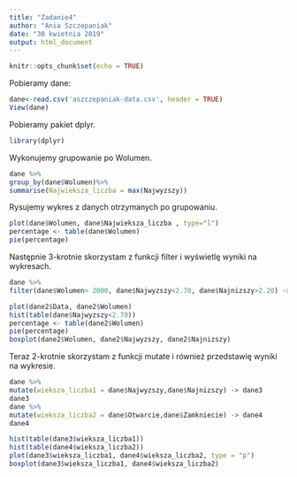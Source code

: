 ```yaml
---
title: "Zadanie4"
author: "Ania Szczepaniak"
date: "30 kwietnia 2019"
output: html_document
---
```


```r
knitr::opts_chunk$set(echo = TRUE)
```

Pobieramy dane:

```r
dane<-read.csv('aszczepaniak-data.csv', header = TRUE)
View(dane)
```

Pobieramy pakiet dplyr.

```r
library(dplyr)
```

Wykonujemy grupowanie po Wolumen.

```r
dane %>%
group_by(dane$Wolumen)%>%
summarise(Najwieksza_liczba = max(Najwyzszy))
```
Rysujemy wykres z danych otrzymanych po grupowaniu.

```r
plot(dane$Wolumen, dane$Najwieksza_liczba , type="l")
percentage <- table(dane$Wolumen)
pie(percentage)
```

Następnie 3-krotnie skorzystam z funkcji filter i wyświetlę wyniki na wykresach.

```r
dane %>%
filter(dane$Wolumen> 2000, dane$Najwyzszy<2.70, dane$Najnizszy>2.20) -> dane2

plot(dane2$Data, dane2$Wolumen)
hist(table(dane$Najwyzszy<2.70))
percentage <- table(dane2$Wolumen) 
pie(percentage)
boxplot(dane2$Wolumen, dane2$Najwyzszy, dane2$Najnizszy)

```


Teraz 2-krotnie skorzystam z funkcji mutate i również przedstawię wyniki na wykresie.

```r
dane %>%
mutate(wieksza_liczba1 = dane$Najwyzszy,dane$Najnizszy) -> dane3
dane3
dane %>%
mutate(wieksza_liczba2 = dane$Otwarcie,dane$Zamkniecie) -> dane4
dane4

hist(table(dane3$wieksza_liczba1))
hist(table(dane4$wieksza_liczba2))
plot(dane3$wieksza_liczba1, dane4$wieksza_liczba2, type = "p")
boxplot(dane3$wieksza_liczba1, dane4$wieksza_liczba2)
```
